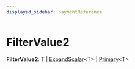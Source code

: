 ```yaml
---
displayed_sidebar: paymentReference
---
```



# FilterValue2

 **FilterValue2**: T \| [ExpandScalar](../payment.ExpandScalar/page.mdx)&#60;T&#62; \| [Primary](../payment.Primary/page.mdx)&#60;T&#62;
